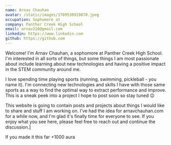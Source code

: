 ```yaml
---
name: Arnav Chauhan
avatar: /static/images/1709530919870.jpeg
occupation: Sophomore at
company: Panther Creek High School
email: arnav216@gmail.com
linkedin: https://www.linkedin.com
github: https://github.com
---
```


Welcome! I'm Arnav Chauhan, a sophomore at Panther Creek High School. I'm interested in all sorts of things, but some things I am most passionate about include learning about new technologies and having a positive impact in the STEM community around me. 

I love spending time playing sports (running, swimming, pickleball - you name it). I'm connecting new technologies and skills I have with those same sports as a way to find the optimal way to extract performance and improve. This is a sneak peek into a project I hope to post soon so stay tuned 😉

This website is going to contain posts and projects about things I would like to share and stuff I am working on. I've had the idea for arnavchauhan.com for a while now, and I'm glad it's finally time for everyone to see. If you enjoy what you see here, please feel free to reach out and continue the discussion.]

If you made it this far +1000 aura